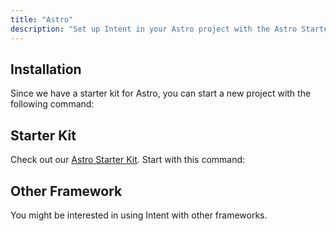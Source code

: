 ```yaml
---
title: "Astro"
description: "Set up Intent in your Astro project with the Astro Starter Kit, pre-configured and ready to use."
---
```


## Installation
Since we have a starter kit for Astro, you can start a new project with the following command:

<Installation command='npm create astro@latest -- --template intentuilabs/astro'/>

## Starter Kit
Check out our [Astro Starter Kit](https://astro.intentui.com/). Start with this command:

## Other Framework
You might be interested in using Intent with other frameworks.
<FrameworkGuides/>
